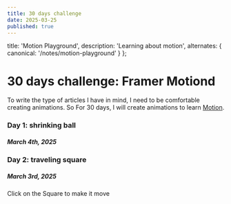```yaml
---
title: 30 days challenge
date: 2025-03-25
published: true
---
```



  title: 'Motion Playground',
  description: 'Learning about motion', 
  alternates: {
    canonical: '/notes/motion-playground'
  }
};

<GoHome/>

# 30 days challenge: Framer Motiond

To write the type of articles I have in mind, I need to be comfortable creating animations. So For 30 days, I will create animations to learn [Motion](https://motion.dev/docs/react-quick-start).

### Day 1: shrinking ball
##### March 4th, 2025
<Canvas>
<Ball />
</Canvas>

### Day 2: traveling square
##### March 3rd, 2025

Click on the Square to make it move
<Canvas centered={false}><Square/></Canvas>